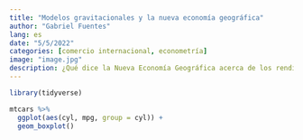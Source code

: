 ```yaml
---
title: "Modelos gravitacionales y la nueva economía geográfica"
author: "Gabriel Fuentes"
lang: es
date: "5/5/2022"
categories: [comercio internacional, econometría]
image: "image.jpg"
description: ¿Qué dice la Nueva Economía Geográfica acerca de los rendimientos crecientes, competencia imperfecta y flujos comerciales a nivel internacional?
---
```


```r
library(tidyverse)
```

```r
mtcars %>% 
  ggplot(aes(cyl, mpg, group = cyl)) +
  geom_boxplot()
```
